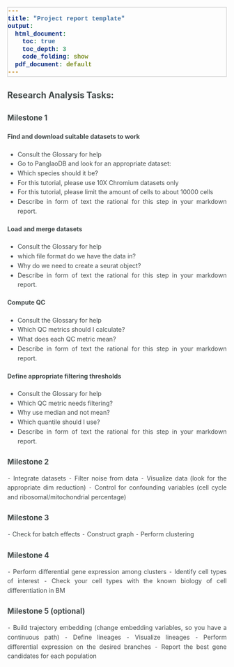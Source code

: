 ```yaml
---
title: "Project report template"
output:
  html_document:
    toc: true
    toc_depth: 3
    code_folding: show
  pdf_document: default
---
```


<style>

body,p,h1,h2,h3,h4,h5,h6 {
  text-align: justify;
  color: #424949;
  font-weight: 400;
  font-size: 14px;
  line-height: 1.55;}

h1 {  font-size: 1.4em;font-weight: bold; }
h2 {  font-size: 1.2em;font-weight: bold; }
h3 {  font-size: 1.1em;font-weight: bold; }
h4 {  font-size: 1.0em;font-weight: bold; }

pre {
  font-family: "Courier";
  background-color: #F7F7F7;
  border: 1px solid #CCCCCC;
  font-size: 14px;}

code {
  font-family: "Courier New";
  font-size: 14px;
  word-break: break-all;
  font-weight: bold;}

</style>



# Research Analysis Tasks:

## Milestone 1

####	Find and download suitable datasets to work
- Consult the Glossary for help
- Go to PanglaoDB and look for an appropriate dataset:
- Which species should it be?
- For this tutorial, please use 10X Chromium datasets only
- For this tutorial, please limit the amount of cells to about 10000 cells
- Describe in form of text the rational for this step in your markdown report.


####	Load and merge datasets
- Consult the Glossary for help
- which file format do we have the data in?
- Why do we need to create a seurat object?
- Describe in form of text the rational for this step in your markdown report.


####	Compute QC
- Consult the Glossary for help
- Which QC metrics should I calculate?
- What does each QC metric mean?
- Describe in form of text the rational for this step in your markdown report.


####	Define appropriate filtering thresholds
- Consult the Glossary for help
- Which QC metric needs filtering?
- Why use median and not mean?
- Which quantile should I use?
- Describe in form of text the rational for this step in your markdown report.



## Milestone 2

⁃	Integrate datasets
⁃	Filter noise from data
⁃	Visualize data (look for the appropriate dim reduction)
⁃	Control for confounding variables (cell cycle and ribosomal/mitochondrial percentage)


## Milestone 3

⁃	Check for batch effects
⁃	Construct graph
⁃	Perform clustering

## Milestone 4

⁃	Perform differential gene expression among clusters
⁃	Identify cell types of interest
⁃	Check your cell types with the known biology of cell differentiation in BM


## Milestone 5 (optional)

⁃	Build trajectory embedding (change embedding variables, so you have a continuous path)
⁃	Define lineages
⁃	Visualize lineages
⁃	Perform differential expression on the desired branches
⁃	Report the best gene candidates for each population











